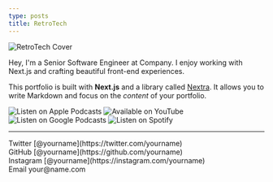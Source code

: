 ```yaml
---
type: posts
title: RetroTech
---
```



<Image
  src="/images/cover.jpg"
  alt="RetroTech Cover"
  width={800}
  height={800}
  priority
  className="next-image"
/>

Hey, I'm a Senior Software Engineer at Company. I enjoy working with Next.js and crafting beautiful front-end experiences.

This portfolio is built with **Next.js** and a library called [Nextra](https://nextra.vercel.app/). It allows you to write Markdown and focus on the _content_ of your portfolio.


<div className="badges">
  <Link href="#">
    <Image src="/badges/apple.svg" alt="Listen on Apple Podcasts" width={300} height={0} priority className="badge" />
  </Link>
  <Link href="#">
    <Image src="/badges/youtube.svg" alt="Available on YouTube" width={300} height={0} priority className="badge" />
  </Link>
  <Link href="#">
    <Image src="/badges/google.svg" alt="Listen on Google Podcasts" width={300} height={0} priority className="badge" />
  </Link>
  <Link href="#">
    <Image src="/badges/spotify.svg" alt="Listen on Spotify" width={300} height={0} priority className="badge" />
  </Link>
</div>

---

<div>
  Twitter [@yourname](https://twitter.com/yourname)
  <br />
  GitHub [@yourname](https://github.com/yourname)
  <br />
  Instagram [@yourname](https://instagram.com/yourname)
  <br />
  Email your@name.com
</div>
